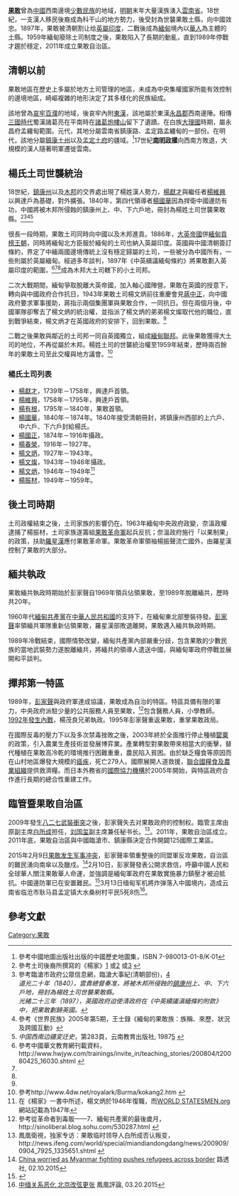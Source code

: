 '''[[果敢|果敢]]'''曾為[[中國|中國]]西南邊境[[少數民族|少數民族]]的地域，[[明朝|明朝]]末年大量漢族湧入[[雲南省|雲南省]]。18世紀，一支漢人移民後裔成為科干山的地方勢力，後受封為世襲果敢土縣，向中國效忠。1897年，果敢被清朝割让给[[英屬印度|英屬印度]]，二戰後成為[[緬甸|緬甸]]境內以[[華人|華人]]為主體的土縣。1959年緬甸廢除土司制度之後，果敢陷入了長期的動亂，直到1989年停戰才趨於穩定，2011年成立果敢自治區。

==清朝以前==
果敢地區在歷史上多屬於地方土司管理的地區，未成為中央集權國家所能有效控制的邊境地區，崎嶇複雜的地形決定了其多樣化的民族組成。

該地曾為[[哀牢|哀牢]][[百濮|百濮]]的地域，後哀牢內附[[東漢|東漢]]，該地屬於東漢[[永昌郡|永昌郡]]西南邊陲。相傳[[三國時代|三國時代]]蜀漢諸葛亮在平南時在[[諸葛炮樓山|諸葛炮樓山]]留下了遺蹟。在白族[[大理國|大理國]]時期，屬永昌府孟纏甸範圍。元代，其地分屬雲南省鎮康路、孟定路孟纏甸的一部份。在明代，該地分屬[[鎮康州|鎮康土州]]以及[[孟定府|孟定土府]]的疆域。<ref>參考中國地圖出版社出版的中國歷史地圖集，ISBN 7-980013-01-8/K‧01</ref>17世紀'''[[南明|南明政權]]'''向西南方敗退，大規模的漢人隨著明軍遷徙雲南。

==楊氏土司世襲統治==
18世紀，[[鎮康州|鎮康州]]以及[[木邦|木邦]]的交界處出現了楊姓漢人勢力，[[楊獻才|楊獻才]]與繼任者[[楊維興|楊維興]]以興達戶為基礎，對外擴張。1840年，第四代領導者[[楊國華_(土司)|楊國華]]因為捍衛中國邊防有功，中國將被木邦所侵蝕的鎮康州上、中、下六戶地，冊封為楊姓土司世襲果敢縣。<ref name="Yang family">參考土司後裔所撰寫的《楊家》[http://bbs.kokang.net/viewthread.php?action=printable&tid=9255] {{Wayback|url=http://bbs.kokang.net/viewthread.php?action=printable&tid=9255 |date=20090819035838 }}或[http://bbs.huanqiu.com/taihaifengyun/thread-73471-3-5.html] {{Wayback|url=http://bbs.huanqiu.com/taihaifengyun/thread-73471-3-5.html |date=20090819045338 }}或[http://www.dmlxs.com/bbs/thread-2591-1-1.html] {{Wayback|url=http://www.dmlxs.com/bbs/thread-2591-1-1.html |date=20180502230613 }}</ref><ref name="lincang.gov.cn">參考臨滄市政府公眾信息網，臨滄大事紀(清朝部份)，[http://www.lincang.gov.cn/Zzlc/Lswh/200603/16202.html] {{Wayback|url=http://www.lincang.gov.cn/Zzlc/Lswh/200603/16202.html |date=20211012010121 }}<br>''道光二十年（1840），雲貴總督奏准，將被木邦所侵蝕的[[鎮康州|鎮康州]]上、中、下六戶地，冊封為楊姓土司世襲果敢縣。''<br>''光緒二十三年（1897），英國政府迫使清政府在《中英續議滇緬條約附款》中，把果敢劃歸英國。''</ref><ref>參考《世界民族》2005年第5期，王士錄《緬甸的果敢族：族稱、來歷、狀況及跨國互動》</ref><ref>''中国西南边疆変迁史''，第283頁，云南教育出版社, 1987[http://books.google.com.tw/books?id=5zlUAAAAMAAJ&q=%E6%9E%9C%E6%95%A2%E7%B8%A3&dq=%E6%9E%9C%E6%95%A2%E7%B8%A3&lr=&ei=Y375SNu0CYPWtgPl6uzoDA&pgis=1] {{Wayback|url=http://books.google.com.tw/books?id=5zlUAAAAMAAJ&q=%E6%9E%9C%E6%95%A2%E7%B8%A3&dq=%E6%9E%9C%E6%95%A2%E7%B8%A3&lr=&ei=Y375SNu0CYPWtgPl6uzoDA&pgis=1 |date=20150213214835 }}</ref>

很長一段時期，果敢土司同時向中國以及木邦進貢。1886年，[[大英帝國|大英帝國]]併[[貢榜王朝|緬甸貢榜王朝]]，同時將緬甸北方臣服於緬甸的土司也納入英屬印度。英國與中國清朝簽訂條約，界定了中緬兩國邊境傳統上沒有穩定歸屬的土司，一些被分為中國所有，一些則屬於英屬緬甸。經過多年談判，1897年《中英續議緬甸條約》將果敢劃入英屬印度的範圍，<ref>參考中國華文教育網刊載資料，http://www.hwjyw.com/trainings/invite_in/teaching_stories/200804/t20080425_16030.shtml {{Wayback|url=http://www.hwjyw.com/trainings/invite_in/teaching_stories/200804/t20080425_16030.shtml |date=20210109220510 }}</ref><ref name="Yang family"/><ref name="lincang.gov.cn"/>成為木邦大土司轄下的小土司邦。

二次大戰期間，緬甸爭取脫離大英帝國，加入軸心國陣營。果敢在英國的授意下，轉向與中國政府合作抗日，1943年果敢土司楊文炳前往重慶會見[[蔣中正|蔣中正]]，向中國政府要求軍事援助，蔣指示兩個集團軍與果敢合作，一同抗日。但在兩個月後，中國軍隊卻奪去了楊文炳的統治權，並指派了楊文炳的弟弟楊文燦取代他的職位，直到戰爭結束，楊文炳才在英國政府的安排下，回到果敢。<ref name="Yang family"/>

二戰之後果敢與鄰近的土司邦一同自英國獨立，組成[[緬甸聯邦_(1948–1962)|緬甸聯邦]]。此後果敢獲得大土司的地位，不再從屬於木邦。楊姓土司的世襲統治權至1959年結束，歷時兩百餘年的果敢土司至此交權與地方議會。<ref>參考http://www.4dw.net/royalark/Burma/kokang2.htm {{Wayback|url=http://www.4dw.net/royalark/Burma/kokang2.htm |date=20080424141127 }}</ref>
===楊氏土司列表===
*[[楊獻才|楊獻才]]，1739年－1758年，興達戶首領。
*[[楊維興|楊維興]]，1758年－1795年，興達戶首領。
*[[楊有根|楊有根]]，1795年－1840年，果敢首領。
*[[楊國華_(土司)|楊國華]]，1840年－1874年。1840年接受清朝冊封，將鎮康州西部的上六戶、中六戶、下六戶封給楊氏。
*[[楊國正|楊國正]]，1874年－1916年攝政。
*[[楊春榮|楊春榮]]，1916年－1927年。
*[[楊文炳|楊文炳]]，1927年－1943年。
*[[楊文燦|楊文燦]]，1943年－1946年攝政。
*[[楊文炳|楊文炳]]，1946年－1949年<ref>在《楊家》一書中所述，楊文炳於1946年復職，而[http://www.worldstatesmen.org/Myanmar_shankaren.html WORLD STATESMEN.org] {{Wayback|url=http://www.worldstatesmen.org/Myanmar_shankaren.html |date=20200928111904 }}網站記載為1947年</ref>
*[[楊振材|楊振材]]，1949年－1959年。

==後土司時期==
土司政權結束之後，土司家族的影響仍在。1963年緬甸中央政府政變，奈溫政權逮捕了楊振材，土司家族遂籌組[[果敢革命軍|果敢革命軍]]起兵反抗；奈溫政府施行「以果制果」的政策，扶助[[羅星漢|羅星漢]]應付果敢革命軍。果敢革命軍領袖楊振聲流亡國外，由羅星漢控制了果敢的大部分。

==緬共執政==
果敢緬共執政時期始於彭家聲自1969年領兵佔領果敢，至1989年脫離緬共，歷時共20年。

1960年代[[緬甸共產黨|緬甸共產黨]]在[[中華人民共和國|中華人民共和國]]的支持下，在緬甸東北部整裝待發。[[彭家聲|彭家聲]]率領緬共軍隊重新佔領果敢，羅星漢部敗退離開，果敢邁入緬共執政時期。

1989年冷戰結束，國際情勢改變，緬甸共產黨內部嚴重分歧，包含果敢的少數民族的當地武裝勢力遂脫離緬共，將緬共的領導人遣送中國，與緬甸軍政府停戰並展開和平談判。

==撣邦第一特區==
1989年，[[彭家聲|彭家聲]]與政府軍達成協議，果敢成為自治的特區。特區具備有限的軍力，中央政府派駐少量的公共服務人員至果敢，<ref name="緬共">參考從革命者到毒販——7、緬甸共產黨的最後歲月，http://sinoliberal.blog.sohu.com/530287.html {{Wayback|url=http://sinoliberal.blog.sohu.com/530287.html |date=20210303102815 }}</ref>包含醫務人員，小學教師。[[1992年果敢內戰|1992年發生內戰]]，楊茂良兄弟執政。1995年彭家聲重返果敢，重掌果敢政局。

在國際反毒的壓力下以及多次禁毒挫敗之後，2003年終於全面推行停止種植[[罌粟|罌粟]]的政策，引入農業生產技術並發展博弈業。產業轉型對果敢帶來相當大的衝擊，替代種植在果敢高冷乾的環境推行困難重重，農民陷入貧困。由於缺乏糧食等原因而在山村地區爆發大規模的[[瘧疾|瘧疾]]，死亡279人。國際展開人道救援，[[聯合國糧食及農業組織|聯合國糧食及農業組織]]提供救濟糧。而日本外務省的[[日本國際協力機構|國際協力機構]]於2005年開始，與特區政府合作進行長期的總合性重建工作。

==臨管暨果敢自治區==
2009年發生[[2009年果敢軍事衝突|八二七武裝衝突]]之後，彭家聲失去对果敢政府的控制权。臨管主席由原副主席[[白所成|白所成]]担任，[[刘国玺|刘国玺]]副主席兼任秘书长。<ref>鳳凰衛視，独家专访：果敢临时领导人白所成否认叛变，http://news.ifeng.com/world/special/miandiandongdang/news/200909/0904_7925_1335651.shtml {{Wayback|url=http://news.ifeng.com/world/special/miandiandongdang/news/200909/0904_7925_1335651.shtml |date=20210109220617 }}</ref>。2011年，果敢自治區成立。2011年底，果敢自治區與中國臨滄市、鎮康縣決定合作開闢125國際工業區。

2015年2月9日[[2015年果敢军事冲突|果敢发生军事冲突]]，彭家聲率領重整後的同盟軍反攻果敢，自治區的難民湧向南傘以及臘戍。<ref>[http://www.reuters.com/article/2015/02/10/us-china-myanmar-idUSKBN0LE0TP20150210 China worried as Myanmar fighting pushes refugees across border] {{Wayback|url=http://www.reuters.com/article/2015/02/10/us-china-myanmar-idUSKBN0LE0TP20150210 |date=20151001173927 }}路透社, 02.10.2015</ref>2月10日，彭家聲發表公開求救信，呼籲中國人民和全球華人關注果敢華人命運，並強調是緬甸軍政府在果敢實施暴力鎮壓才被迫抵抗。中國邊防軍已在安置難民。<ref>{{Cite web |url=http://www.appledaily.com.tw/realtimenews/article/international/20150212/559161/ |title=緬甸爆發內戰　10萬難民湧入中國雲南 |access-date=2019-05-10 |archive-date=2015-09-24 |archive-url=https://web.archive.org/web/20150924134805/http://www.appledaily.com.tw/realtimenews/article/international/20150212/559161/ |dead-url=no }}</ref>3月13日缅甸军机將炸弹落入中國境内，造成云南省临沧市耿马县孟定镇大水桑树村平民5死8伤<ref>[http://news.ifeng.com/a/20150320/43382021_0.shtml  中缅关系恶化 北京改弦更张] {{Wayback|url=http://news.ifeng.com/a/20150320/43382021_0.shtml |date=20180930140808 }}鳳凰評論, 03.20.2015</ref>。

==參考文獻==
{{reflist|refs=|30em}}

[[Category:果敢|Category:果敢]]